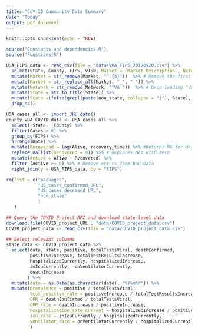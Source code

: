 ```yaml
---
title: "CoV-19 Community Data Summary"
date: "Today"
output: pdf_document
---
```


```r
knitr::opts_chunk$set(echo = TRUE)
```


```r
source("Constants and dependencies.R")
source("Functions.R")
```
```r

USA_FIPS_data <- read_csv(file = "data/VHA_FIPS_20170920.csv") %>%
  select(State, County, FIPS, VISN, Market = `Market Description`, Network = `VISN Description`) %>%
  mutate(Market = str_remove(Market, "^.{4}"))  %>% # Remove the first 4 characters
  mutate(Market = str_replace_all(Market, "_", " ")) %>%
  mutate(Network = str_remove(Network, "^VA "))  %>% # Drop leading "VA "
  mutate(State = str_to_title(State)) %>%
  mutate(State =ifelse(grepl(paste(non_state, collapse = "|"), State), NA, State)) %>%  # Drop non-states. The paste() function creates a RegEx of values separated by '|'.
  drop_na()

```

```r
USA_cases_all <- import_JHU_data()
county_VHA_COVID_data <- USA_cases_all %>%
  select(-State, -County) %>%
  filter(Cases > 0) %>%
  group_by(FIPS) %>%
  arrange(Date) %>%
  mutate(Recovered = lag(Alive, recovery_time)) %>% #Returns NA for days 1-recovery_time
  replace_na(list(Recovered = 0)) %>% # Replaces NAs with zero
  mutate(Active = Alive - Recovered) %>%
  filter (Active >= 0) %>% # Remove errors from bad data
  right_join(y = USA_FIPS_data, by = "FIPS")
```

```r
rm(list = c("packages",
            "US_cases_confirmed_URL",
            "US_cases_deceased_URL",
            "non_state"
            )
   )
```

```r
## Query the COVID Project API and download state-level data
download.file(COVID_project_URL , "data/COVID_project_data.csv")
COVID_project_data <- read_csv(file = "data/COVID_project_data.csv")

## Select relevant columns
state_data <- COVID_project_data %>%
  select(date, state, positive, totalTestsViral, deathConfirmed,
         positiveIncrease, totalTestResultsIncrease,
         hospitalizedCurrently, hospitalizedIncrease,
         inIcuCurrently,  onVentilatorCurrently, 
         deathIncrease
        ) %>%
  mutate(date = as.Date(as.character(date), "%Y%m%d")) %>%
  mutate(prevalence = positive / totalTestsViral,
         test_positive_rate = positiveIncrease / totalTestResultsIncrease,
         CFR = deathConfirmed / totalTestsViral,
         CFR_rate = deathIncrease / positiveIncrease,
         hospitalization_rate_current = hospitalizedIncrease / positiveIncrease,
         icu_rate = inIcuCurrently / hospitalizedCurrently,
         ventilator_rate = onVentilatorCurrently / hospitalizedCurrently
         )
  
```